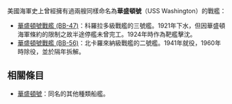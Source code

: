 美國海軍史上曾經擁有過兩艘同樣命名為'''華盛頓號'''（USS Washington）的戰艦：
* [[華盛頓號戰艦_(BB-47)|華盛頓號戰艦 (BB-47)]]：科羅拉多級戰艦的三號艦。1921年下水，但因華盛頓海軍條約的限制之故半途停艦未曾完工。1924年時作為靶艦擊沈。
* [[華盛頓號戰艦_(BB-56)|華盛頓號戰艦 (BB-56)]]：北卡羅來納級戰艦的二號艦。1941年就役，1960年時除役，並於隔年拆解。

==相關條目==
* [[華盛頓號|華盛頓號]]：同名的其他種類船艦。

{{disambig|cat=六字消歧義}}